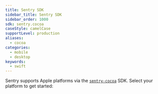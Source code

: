 ```yaml
---
title: Sentry SDK
sidebar_title: Sentry SDK
sidebar_order: 1000
sdk: sentry.cocoa
caseStyle: camelCase
supportLevel: production
aliases:
  - cocoa
categories:
  - mobile
  - desktop
keywords:
  - swift
---
```


Sentry supports Apple platforms via the [`sentry-cocoa`](https://github.com/getsentry/sentry-cocoa) SDK. Select your platform to get started:

<GuideGrid platform="apple" />
